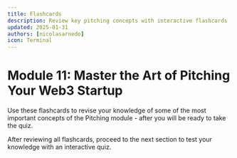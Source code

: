 ```yaml
---
title: Flashcards
description: Review key pitching concepts with interactive flashcards
updated: 2025-01-31
authors: [nicolasarnedo]
icon: Terminal
---
```



# Module 11: Master the Art of Pitching Your Web3 Startup

Use these flashcards to revise your knowledge of some of the most important concepts of the Pitching module - after you will be ready to take the quiz.

<Flashcard flashcardSetId="pitching-fundamentals" quizUrl="/codebase-entrepreneur-academy/fundraising-finance/11-pitching/10-quiz" />

<div className="mt-8 p-4 border border-border rounded-lg bg-muted/30">
    <p className="text-sm text-muted-foreground flex items-center gap-2">
        <HelpCircle className="h-4 w-4" />
        <span>After reviewing all flashcards, proceed to the next section to test your knowledge with an interactive quiz.</span>
    </p>
</div>